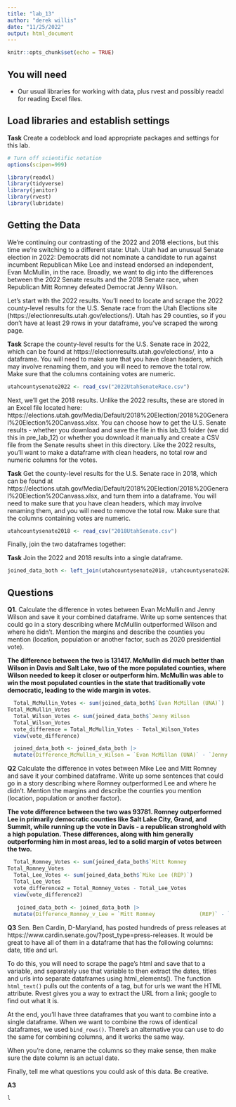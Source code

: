 ```yaml
---
title: "lab_13"
author: "derek willis"
date: "11/25/2022"
output: html_document
---
```


```r
knitr::opts_chunk$set(echo = TRUE)
```

## You will need

* Our usual libraries for working with data, plus rvest and possibly readxl for reading Excel files.

## Load libraries and establish settings

**Task** Create a codeblock and load appropriate packages and settings for this lab.

```r
# Turn off scientific notation
options(scipen=999)

library(readxl)
library(tidyverse)
library(janitor)
library(rvest)
library(lubridate)
```

## Getting the Data

We're continuing our contrasting of the 2022 and 2018 elections, but this time we're switching to a different state: Utah. Utah had an unusual Senate election in 2022: Democrats did not nominate a candidate to run against incumbent Republican Mike Lee and instead endorsed an independent, Evan McMullin, in the race. Broadly, we want to dig into the differences between the 2022 Senate results and the 2018 Senate race, when Republican Mitt Romney defeated Democrat Jenny Wilson.

Let's start with the 2022 results. You'll need to locate and scrape the 2022 county-level results for the U.S. Senate race from the Utah Elections site (https://electionresults.utah.gov/elections/). Utah has 29 counties, so if you don't have at least 29 rows in your dataframe, you've scraped the wrong page.

**Task** Scrape the county-level results for the U.S. Senate race in 2022, which can be found at https://electionresults.utah.gov/elections/, into a dataframe. You will need to make sure that you have clean headers, which may involve renaming them, and you will need to remove the total row. Make sure that the columns containing votes are numeric.

```r
utahcountysenate2022 <- read_csv("2022UtahSenateRace.csv")
```

Next, we'll get the 2018 results. Unlike the 2022 results, these are stored in an Excel file located here: https://elections.utah.gov/Media/Default/2018%20Election/2018%20General%20Election%20Canvass.xlsx. You can choose how to get the U.S. Senate results - whether you download and save the file in this lab_13 folder (we did this in pre_lab_12) or whether you download it manually and create a CSV file from the Senate results sheet in this directory. Like the 2022 results, you'll want to make a dataframe with clean headers, no total row and numeric columns for the votes.

**Task** Get the county-level results for the U.S. Senate race in 2018, which can be found at https://elections.utah.gov/Media/Default/2018%20Election/2018%20General%20Election%20Canvass.xlsx, and turn them into a dataframe. You will need to make sure that you have clean headers, which may involve renaming them, and you will need to remove the total row. Make sure that the columns containing votes are numeric.

```r
utahcountysenate2018 <- read_csv("2018UtahSenate.csv")

```

Finally, join the two dataframes together:

**Task** Join the 2022 and 2018 results into a single dataframe.

```r
joined_data_both <- left_join(utahcountysenate2018, utahcountysenate2022, by = "County")
```

## Questions

**Q1.** Calculate the difference in votes between Evan McMullin and Jenny Wilson and save it your combined dataframe. Write up some sentences that could go in a story describing where McMullin outperformed Wilson and where he didn't. Mention the margins and describe the counties you mention (location, population or another factor, such as 2020 presidential vote).

**The difference between the two is 131417. McMullin did much better than Wilson in Davis and Salt Lake, two of the more populated counties, where Wilson needed to keep it closer or outperform him. McMullin was able to win the most populated counties in the state that traditionally vote democratic, leading to the wide margin in votes. ** 

```r

  Total_McMullin_Votes <- sum(joined_data_both$`Evan McMillan (UNA)`) 
Total_McMullin_Votes
  Total_Wilson_Votes <- sum(joined_data_both$`Jenny Wilson              (DEM)`)
  Total_Wilson_Votes
  vote_difference = Total_McMullin_Votes - Total_Wilson_Votes
  view(vote_difference)

  joined_data_both <- joined_data_both |>
  mutate(Difference_McMullin_v_Wilson = `Evan McMillan (UNA)` - `Jenny Wilson              (DEM)`)

```

**Q2** Calculate the difference in votes between Mike Lee and Mitt Romney and save it your combined dataframe. Write up some sentences that could go in a story describing where Romney outperformed Lee and where he didn't. Mention the margins and describe the counties you mention (location, population or another factor).

**The vote difference between the two was 93781. Romney outperformed Lee in primarily democratic counties like Salt Lake City, Grand, and Summit, while running up the vote in Davis - a republican stronghold with a high population. These differences, along with him generally outperforming him in most areas, led to a solid margin of votes between the two.  ** 

```r
  Total_Romney_Votes <- sum(joined_data_both$`Mitt Romney              (REP)`) 
Total_Romney_Votes
  Total_Lee_Votes <- sum(joined_data_both$`Mike Lee (REP)`)
  Total_Lee_Votes
  vote_difference2 = Total_Romney_Votes - Total_Lee_Votes
  view(vote_difference2)
  
   joined_data_both <- joined_data_both |>
  mutate(Difference_Romney_v_Lee = `Mitt Romney              (REP)` - `Mike Lee (REP)`)
```

**Q3** Sen. Ben Cardin, D-Maryland, has posted hundreds of press releases at https://www.cardin.senate.gov/?post_type=press-releases. It would be great to have all of them in a dataframe that has the following columns: date, title and url.

To do this, you will need to scrape the page's html and save that to a variable, and separately use that variable to then extract the dates, titles and urls into separate dataframes using html_elements(). The function `html_text()` pulls out the contents of a tag, but for urls we want the HTML attribute. Rvest gives you a way to extract the URL from a link; google to find out what it is.

At the end, you'll have three dataframes that you want to combine into a single dataframe. When we want to combine the rows of identical dataframes, we used `bind_rows()`. There's an alternative you can use to do the same for combining columns, and it works the same way.

When you're done, rename the columns so they make sense, then make sure the date column is an actual date.

Finally, tell me what questions you could ask of this data. Be creative.

**A3** 

```r


l

```
